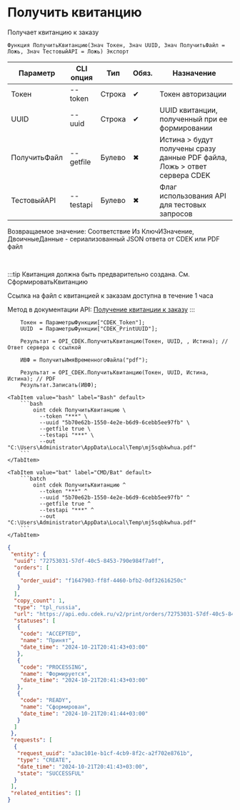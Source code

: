 ﻿---
sidebar_position: 9
description: Получить квитанцию и другие функции для работы с CDEK в Открытом пакете интеграций - бесплатной open-source библиотеке интеграций для 1С:Предприятие 8, OneScript и CLI
keywords: [1C, 1С, 1С:Предприятие, 1С:Предприятие 8.3, API, Интеграция, Сервисы, Обмен, OneScript, CLI, CDEK]
---


# Получить квитанцию
 Получает квитанцию к заказу



`Функция ПолучитьКвитанцию(Знач Токен, Знач UUID, Знач ПолучитьФайл = Ложь, Знач ТестовыйAPI = Ложь) Экспорт`

  | Параметр | CLI опция | Тип | Обяз. | Назначение |
  |-|-|-|-|-|
  | Токен | --token | Строка | &#x2714; | Токен авторизации |
  | UUID | --uuid | Строка | &#x2714; | UUID квитанции, полученный при ее формировании |
  | ПолучитьФайл | --getfile | Булево | &#x2716; | Истина > будут получены сразу данные PDF файла, Ложь > ответ сервера CDEK |
  | ТестовыйAPI | --testapi | Булево | &#x2716; | Флаг использования API для тестовых запросов |

  
  Возвращаемое значение:   Соответствие Из КлючИЗначение, ДвоичныеДанные - сериализованный JSON ответа от CDEK или PDF файл

<br/>

:::tip
Квитанция должна быть предварительно создана. См. СформироватьКвитанцию

Ссылка на файл с квитанцией к заказам доступна в течение 1 часа

Метод в документации API: [Получение квитанции к заказу](https://api-docs.cdek.ru/36967287.html)
:::
<br/>



```bsl title="Пример использования для 1С:Предприятие/OneScript"
    Токен = ПараметрыФункции["CDEK_Token"];
    UUID  = ПараметрыФункции["CDEK_PrintUUID"];

    Результат = OPI_CDEK.ПолучитьКвитанцию(Токен, UUID, , Истина); // Ответ сервера с ссылкой

    ИВФ = ПолучитьИмяВременногоФайла("pdf");

    Результат = OPI_CDEK.ПолучитьКвитанцию(Токен, UUID, Истина, Истина); // PDF
    Результат.Записать(ИВФ);
```
    

 <Tabs>
  
    <TabItem value="bash" label="Bash" default>
        ```bash
            oint cdek ПолучитьКвитанцию \
              --token "***" \
              --uuid "5b70e62b-1550-4e2e-b6d9-6cebb5ee97fb" \
              --getfile true \
              --testapi "***" \
              --out "C:\Users\Administrator\AppData\Local\Temp\mj5sqbkwhua.pdf"
        ```
    </TabItem>
  
    <TabItem value="bat" label="CMD/Bat" default>
        ```batch
            oint cdek ПолучитьКвитанцию ^
              --token "***" ^
              --uuid "5b70e62b-1550-4e2e-b6d9-6cebb5ee97fb" ^
              --getfile true ^
              --testapi "***" ^
              --out "C:\Users\Administrator\AppData\Local\Temp\mj5sqbkwhua.pdf"
        ```
    </TabItem>
</Tabs>


```json title="Результат"
{
 "entity": {
  "uuid": "72753031-57df-40c5-8453-790e984f7a0f",
  "orders": [
   {
    "order_uuid": "f1647903-ff8f-4460-bfb2-0df32616250c"
   }
  ],
  "copy_count": 1,
  "type": "tpl_russia",
  "url": "https://api.edu.cdek.ru/v2/print/orders/72753031-57df-40c5-8453-790e984f7a0f.pdf",
  "statuses": [
   {
    "code": "ACCEPTED",
    "name": "Принят",
    "date_time": "2024-10-21T20:41:43+03:00"
   },
   {
    "code": "PROCESSING",
    "name": "Формируется",
    "date_time": "2024-10-21T20:41:43+03:00"
   },
   {
    "code": "READY",
    "name": "Сформирован",
    "date_time": "2024-10-21T20:41:44+03:00"
   }
  ]
 },
 "requests": [
  {
   "request_uuid": "a3ac101e-b1cf-4cb9-8f2c-a2f702e8761b",
   "type": "CREATE",
   "date_time": "2024-10-21T20:41:43+03:00",
   "state": "SUCCESSFUL"
  }
 ],
 "related_entities": []
}
```
